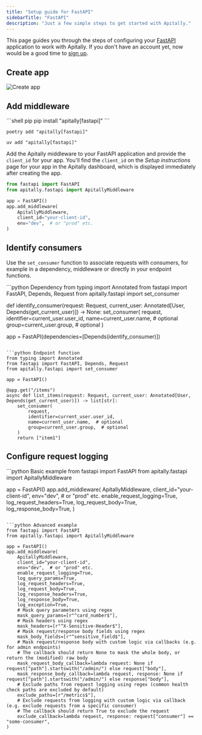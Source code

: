 ```yaml
---
title: "Setup guide for FastAPI"
sidebarTitle: "FastAPI"
description: "Just a few simple steps to get started with Apitally."
---
```



This page guides you through the steps of configuring your [FastAPI](https://fastapi.tiangolo.com) application to work with Apitally. If you don't have an account yet, now would be a good time to [sign up](https://app.apitally.io/?signup).

<SetupGuideStartSnippet framework="FastAPI" />

## Create app

<CreateAppSnippet1 framework="FastAPI" />

<img src="https://assets.apitally.io/docs/2025-05-27/create-app.webp" alt="Create app" class="rounded-xl" />

<CreateAppSnippet2 />

## Add middleware

<AddMiddlewarePythonSnippet framework="FastAPI" extra="fastapi" />

<CodeGroup>
```shell pip
pip install "apitally[fastapi]"
```

```shell poetry
poetry add "apitally[fastapi]"
```

```shell uv
uv add "apitally[fastapi]"
```
</CodeGroup>

Add the Apitally middleware to your FastAPI application and provide the `client_id` for your app.
You'll find the `client_id` on the _Setup instructions_ page for your app in the Apitally dashboard, which is displayed immediately after creating the app.

```python
from fastapi import FastAPI
from apitally.fastapi import ApitallyMiddleware

app = FastAPI()
app.add_middleware(
    ApitallyMiddleware,
    client_id="your-client-id",
    env="dev",  # or "prod" etc.
)
```

<div style={{ marginTop: "-0.5rem" }}>
  <Snippet file="middleware-last-note.mdx" />
</div>

<Snippet file="add-middleware-check.mdx" />

## Identify consumers

<Snippet file="identify-consumers.mdx" />

Use the `set_consumer` function to associate requests with consumers, for example in a dependency, middleware or directly in your endpoint functions.

<CodeGroup>
```python Dependency
from typing import Annotated
from fastapi import FastAPI, Depends, Request
from apitally.fastapi import set_consumer

def identify_consumer(request: Request, current_user: Annotated[User, Depends(get_current_user)]) -> None:
    set_consumer(
        request,
        identifier=current_user.user_id,
        name=current_user.name,  # optional
        group=current_user.group,  # optional
    )

app = FastAPI(dependencies=[Depends(identify_consumer)])
```

```python Endpoint function
from typing import Annotated
from fastapi import FastAPI, Depends, Request
from apitally.fastapi import set_consumer

app = FastAPI()

@app.get("/items")
async def list_items(request: Request, current_user: Annotated[User, Depends(get_current_user)]) -> list[str]:
    set_consumer(
        request,
        identifier=current_user.user_id,
        name=current_user.name,  # optional
        group=current_user.group,  # optional
    )
    return ["item1"]
```
</CodeGroup>

<Snippet file="identify-consumers-check.mdx" />

## Configure request logging

<RequestLoggingConfigSnippet language="python" />

<CodeGroup>
```python Basic example
from fastapi import FastAPI
from apitally.fastapi import ApitallyMiddleware

app = FastAPI()
app.add_middleware(
    ApitallyMiddleware,
    client_id="your-client-id",
    env="dev",  # or "prod" etc.
    enable_request_logging=True,
    log_request_headers=True,
    log_request_body=True,
    log_response_body=True,
)
```

```python Advanced example
from fastapi import FastAPI
from apitally.fastapi import ApitallyMiddleware

app = FastAPI()
app.add_middleware(
    ApitallyMiddleware,
    client_id="your-client-id",
    env="dev",  # or "prod" etc.
    enable_request_logging=True,
    log_query_params=True,
    log_request_headers=True,
    log_request_body=True,
    log_response_headers=True,
    log_response_body=True,
    log_exception=True,
    # Mask query parameters using regex
    mask_query_params=[r"^card_number$"],
    # Mask headers using regex
    mask_headers=[r"^X-Sensitive-Header$"],
    # Mask request/response body fields using regex
    mask_body_fields=[r"^sensitive_field$"],
    # Mask request/response body with custom logic via callbacks (e.g. for admin endpoints)
    # The callback should return None to mask the whole body, or return the (modified) raw body
    mask_request_body_callback=lambda request: None if request["path"].startswith("/admin/") else request["body"],
    mask_response_body_callback=lambda request, response: None if request["path"].startswith("/admin/") else response["body"],
    # Exclude paths from request logging using regex (common health check paths are excluded by default)
    exclude_paths=[r"/metrics$"],
    # Exclude requests from logging with custom logic via callback (e.g. exclude requests from a specific consumer)
    # The callback should return True to exclude the request
    exclude_callback=lambda request, response: request["consumer"] == "some-consumer",
)
```
</CodeGroup>
